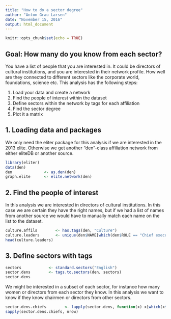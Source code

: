 ```yaml
---
title: "How to do a sector degree"
author: "Anton Grau Larsen"
date: "November 15, 2016"
output: html_document
---
```


```r
knitr::opts_chunk$set(echo = TRUE)
```

## Goal: How many do you know from each sector?
You have a list of people that you are interested in. It could be directors of cultural institutions, and you are interested in their network profile. How well are they connected to different sectors like the corporate world, foundations, science etc.
This analysis has the following steps:  

1. Load your data and create a network
2. Find the people of interest within the dataset
3. Define sectors within the network by tags for each affiliation
4. Find the sector degree
5. Plot it a matrix

## 1. Loading data and packages
We only need the eliter package for this analysis if we are interested in the 2013 elite. Otherwise we get another "den"-class affiliation network from either eliteDB or another source.

```r
library(eliter)
data(den)
den              <- as.den(den)
graph.elite      <- elite.network(den)
```

## 2. Find the people of interest
In this analysis we are interested in directors of cultural institutions. In this case we are certain they have the right names, but if we had a list of names from another source we would have to manually match each name on the list to the dataset.
```r
culture.affils        <- has.tags(den, "Culture")
culture.leaders       <- unique(den$NAME[which(den$ROLE == "Chief executive" & den$AFFILIATION %in% culture.affils)])
head(culture.leaders)
```

## 3. Define sectors with tags
```r
sectors            <- standard.sectors("English")
sector.dens        <- tags.to.sectors(den, sectors)
sector.dens
```
We might be interested in a subset of each sector, for instance how many women or directors from each sector they know. In this analysis we want to know if they know chairmen or directors from other sectors.

```r
sector.dens.chiefs        <- lapply(sector.dens, function(x) x[which(x$ROLE %in% c("Chief executive", "Chairman")),])
sapply(sector.dens.chiefs, nrow)
```

